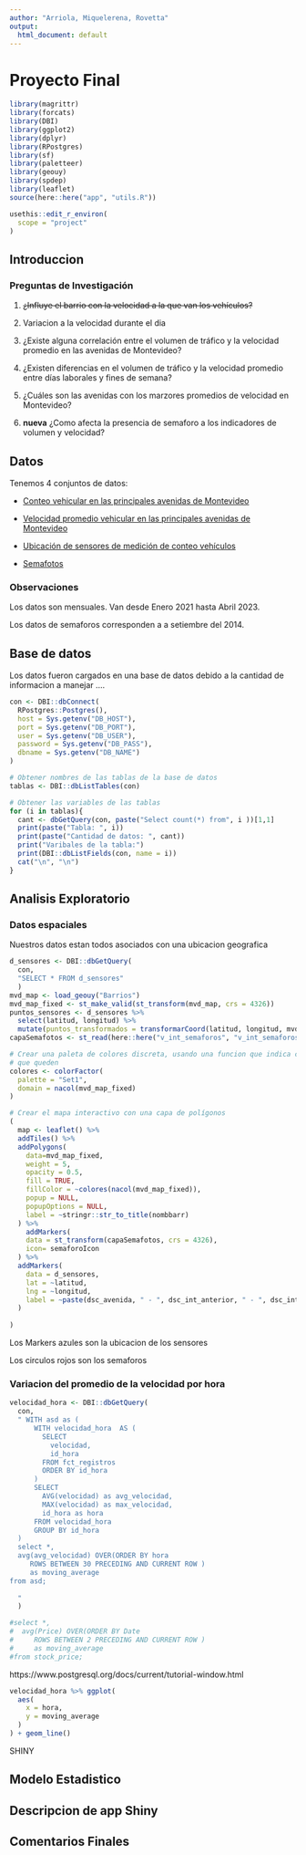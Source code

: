 ```yaml
---
author: "Arriola, Miquelerena, Rovetta"
output:
  html_document: default
---
```


# Proyecto Final

```r
library(magrittr)
library(forcats)
library(DBI)
library(ggplot2)
library(dplyr)
library(RPostgres)
library(sf)
library(paletteer)
library(geouy)
library(spdep)
library(leaflet)
source(here::here("app", "utils.R"))
```

```r
usethis::edit_r_environ(
  scope = "project"
)
```

## Introduccion

### Preguntas de Investigación

1.  ~~¿Influye el barrio con la velocidad a la que van los vehículos?~~

1. Variacion a la velocidad durante el dia

2.  ¿Existe alguna correlación entre el volumen de tráfico y la velocidad promedio en las avenidas de Montevideo?

3.  ¿Existen diferencias en el volumen de tráfico y la velocidad promedio entre días laborales y fines de semana?

4.  ¿Cuáles son las avenidas con los marzores promedios de velocidad en Montevideo?

5.  **nueva** ¿Como afecta la presencia de semaforo a los indicadores de volumen y velocidad?

## Datos

Tenemos 4 conjuntos de datos:

-   [Conteo vehicular en las principales avenidas de Montevideo](https://catalogodatos.gub.uy/dataset/intendencia-montevideo-conteo-de-vehiculos-del-centro-de-gestion-de-la-movilidad)

-   [Velocidad promedio vehicular en las principales avenidas de Montevideo](https://catalogodatos.gub.uy/dataset/intendencia-montevideo-velocidad-promedio-vehicular-en-las-principales-avenidas-de-montevideo)

-   [Ubicación de sensores de medición de conteo vehículos](https://catalogodatos.gub.uy/dataset/intendencia-montevideo-ubicacion-de-sensores-de-medicion-de-conteo-vehiculos)

-   [Semafotos](https://geoweb.montevideo.gub.uy/geonetwork/srv/api/records/d2da8cdd-c718-4eeb-9825-7069498b29c2)

### Observaciones

Los datos son mensuales. Van desde Enero 2021 hasta Abril 2023.

Los datos de semaforos corresponden a a setiembre del 2014.

## Base de datos

Los datos fueron cargados en una base de datos debido a la cantidad de informacion a manejar ....

```r
con <- DBI::dbConnect(
  RPostgres::Postgres(),
  host = Sys.getenv("DB_HOST"),
  port = Sys.getenv("DB_PORT"),
  user = Sys.getenv("DB_USER"),
  password = Sys.getenv("DB_PASS"),
  dbname = Sys.getenv("DB_NAME")
)
```

```r
# Obtener nombres de las tablas de la base de datos
tablas <- DBI::dbListTables(con)

# Obtener las variables de las tablas
for (i in tablas){
  cant <- dbGetQuery(con, paste("Select count(*) from", i ))[1,1]
  print(paste("Tabla: ", i))
  print(paste("Cantidad de datos: ", cant))
  print("Varibales de la tabla:")
  print(DBI::dbListFields(con, name = i))
  cat("\n", "\n")
}
```

## Analisis Exploratorio

### Datos espaciales

Nuestros datos estan todos asociados con una ubicacion geografica

```r
d_sensores <- DBI::dbGetQuery(
  con,
  "SELECT * FROM d_sensores"
  )
mvd_map <- load_geouy("Barrios")
mvd_map_fixed <- st_make_valid(st_transform(mvd_map, crs = 4326))
puntos_sensores <- d_sensores %>% 
  select(latitud, longitud) %>%
  mutate(puntos_transformados = transformarCoord(latitud, longitud, mvd_map))
capaSemafotos <- st_read(here::here("v_int_semaforos", "v_int_semaforos.shp"))
```

```r
# Crear una paleta de colores discreta, usando una funcion que indica como colorear para evitar
# que queden 
colores <- colorFactor(
  palette = "Set1", 
  domain = nacol(mvd_map_fixed)
)

# Crear el mapa interactivo con una capa de polígonos
(
  map <- leaflet() %>%
  addTiles() %>%
  addPolygons(
    data=mvd_map_fixed,
    weight = 5,
    opacity = 0.5,
    fill = TRUE,
    fillColor = ~colores(nacol(mvd_map_fixed)),
    popup = NULL,
    popupOptions = NULL,
    label = ~stringr::str_to_title(nombbarr) 
  ) %>% 
    addMarkers(
    data = st_transform(capaSemafotos, crs = 4326), 
    icon= semaforoIcon
  ) %>% 
  addMarkers(
    data = d_sensores, 
    lat = ~latitud, 
    lng = ~longitud,
    label = ~paste(dsc_avenida, " - ", dsc_int_anterior, " - ", dsc_int_siguiente)
  )
  
)

```

Los Markers azules son la ubicacion de los sensores

Los circulos rojos son los semaforos

### Variacion del promedio de la velocidad por hora

```r


velocidad_hora <- DBI::dbGetQuery(
  con,
  " WITH asd as (
      WITH velocidad_hora  AS (
        SELECT
          velocidad, 
          id_hora
        FROM fct_registros
        ORDER BY id_hora
      )
      SELECT 
        AVG(velocidad) as avg_velocidad,
        MAX(velocidad) as max_velocidad,
        id_hora as hora
      FROM velocidad_hora
      GROUP BY id_hora
  )
  select *,
  avg(avg_velocidad) OVER(ORDER BY hora
     ROWS BETWEEN 30 PRECEDING AND CURRENT ROW )
     as moving_average
from asd;
    
  "
  )

#select *,
#  avg(Price) OVER(ORDER BY Date
#     ROWS BETWEEN 2 PRECEDING AND CURRENT ROW )
#     as moving_average
#from stock_price;

```


https://www.postgresql.org/docs/current/tutorial-window.html 

```r
velocidad_hora %>% ggplot(
  aes(
    x = hora,
    y = moving_average
  )
) + geom_line()
```
SHINY 





## Modelo Estadistico

## Descripcion de app Shiny

## Comentarios Finales

